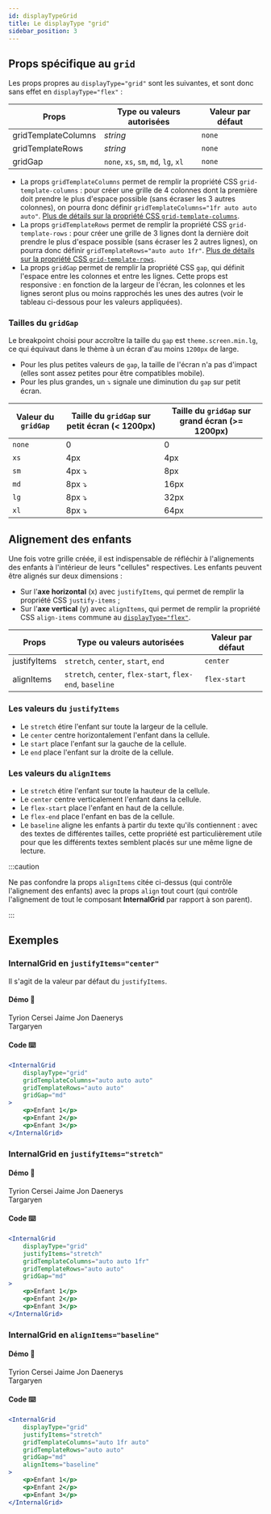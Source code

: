 ```yaml
---
id: displayTypeGrid
title: Le displayType "grid"
sidebar_position: 3
---
```



## Props spécifique au `grid`

Les props propres au `displayType="grid"` sont les suivantes, et sont donc sans effet en `displayType="flex"`&nbsp;:

| Props               | Type ou valeurs autorisées           | Valeur par défaut |
| ------------------- | ------------------------------------ | ----------------- |
| gridTemplateColumns | _string_                             | `none`            |
| gridTemplateRows    | _string_                             | `none`            |
| gridGap             | `none`, `xs`, `sm`, `md`, `lg`, `xl` | `none`            |

-   La props `gridTemplateColumns` permet de remplir la propriété CSS `grid-template-columns`&nbsp;: pour créer une grille de 4 colonnes dont la première doit prendre le plus d'espace possible (sans écraser les 3 autres colonnes), on pourra donc définir `gridTemplateColumns="1fr auto auto auto"`. [Plus de détails sur la propriété CSS `grid-template-columns`](https://developer.mozilla.org/fr/docs/Web/CSS/grid-template-columns).
-   La props `gridTemplateRows` permet de remplir la propriété CSS `grid-template-rows`&nbsp;: pour créer une grille de 3 lignes dont la dernière doit prendre le plus d'espace possible (sans écraser les 2 autres lignes), on pourra donc définir `gridTemplateRows="auto auto 1fr"`. [Plus de détails sur la propriété CSS `grid-template-rows`](https://developer.mozilla.org/fr/docs/Web/CSS/grid-template-rows).
-   La props `gridGap` permet de remplir la propriété CSS `gap`, qui définit l'espace entre les colonnes et entre les lignes. Cette props est responsive&nbsp;: en fonction de la largeur de l'écran, les colonnes et les lignes seront plus ou moins rapprochés les unes des autres (voir le tableau ci-dessous pour les valeurs appliquées).

### Tailles du `gridGap`

Le breakpoint choisi pour accroître la taille du `gap` est `theme.screen.min.lg`, ce qui équivaut dans le thème à un écran d'au moins `1200px` de large.

-   Pour les plus petites valeurs de `gap`, la taille de l'écran n'a pas d'impact (elles sont assez petites pour être compatibles mobile).
-   Pour les plus grandes, un ⤵️ signale une diminution du `gap` sur petit écran.

| Valeur du `gridGap` | Taille du `gridGap` sur petit écran (< 1200px) | Taille du `gridGap` sur grand écran (>= 1200px) |
| ------------------- | ---------------------------------------------- | ----------------------------------------------- |
| `none`              | 0                                              | 0                                               |
| `xs`                | 4px                                            | 4px                                             |
| `sm`                | 4px ⤵️                                         | 8px                                             |
| `md`                | 8px ⤵️                                         | 16px                                            |
| `lg`                | 8px ⤵️                                         | 32px                                            |
| `xl`                | 8px ⤵️                                         | 64px                                            |

## Alignement des enfants

Une fois votre grille créée, il est indispensable de réfléchir à l'alignements des enfants à l'intérieur de leurs "cellules" respectives.
Les enfants peuvent être alignés sur deux dimensions&nbsp;:

-   Sur l'**axe horizontal** (x) avec `justifyItems`, qui permet de remplir la propriété CSS `justify-items`&nbsp;;
-   Sur l'**axe vertical** (y) avec `alignItems`, qui permet de remplir la propriété CSS `align-items` commune au [`displayType="flex"`](/docs/Grids/InternalGrid/displayTypeFlex).

| Props        | Type ou valeurs autorisées                                | Valeur par défaut |
| ------------ | --------------------------------------------------------- | ----------------- |
| justifyItems | `stretch`, `center`, `start`, `end`                       | `center`          |
| alignItems   | `stretch`, `center`, `flex-start`, `flex-end`, `baseline` | `flex-start`      |

### Les valeurs du `justifyItems`

-   Le `stretch` étire l'enfant sur toute la largeur de la cellule.
-   Le `center` centre horizontalement l'enfant dans la cellule.
-   Le `start` place l'enfant sur la gauche de la cellule.
-   Le `end` place l'enfant sur la droite de la cellule.

### Les valeurs du `alignItems`

-   Le `stretch` étire l'enfant sur toute la hauteur de la cellule.
-   Le `center` centre verticalement l'enfant dans la cellule.
-   Le `flex-start` place l'enfant en haut de la cellule.
-   Le `flex-end` place l'enfant en bas de la cellule.
-   Le `baseline` aligne les enfants à partir du texte qu'ils contiennent&nbsp;: avec des textes de différentes tailles, cette propriété est particulièrement utile pour que les différents textes semblent placés sur une même ligne de lecture.

:::caution

Ne pas confondre la props `alignItems` citée ci-dessus (qui contrôle l'alignement des enfants) avec la props `align` tout court (qui contrôle l'alignement de tout le composant **InternalGrid** par rapport à son parent).

:::

## Exemples

### InternalGrid en `justifyItems="center"`

Il s'agit de la valeur par défaut du `justifyItems`.

#### Démo 🎉

<WrapperComponent>
    <InternalGrid
        displayType="grid"
        gridTemplateColumns="auto auto auto"
        gridTemplateRows="auto auto"
        gridGap="md"
    >
        <Text
            colorPallet="theme"
            paddingTop="xs"
            paddingBottom="xs"
            paddingLateral="xs"
            hasBackground
        >
            Tyrion
        </Text>
        <Text
            colorPallet="theme"
            paddingTop="xs"
            paddingBottom="xs"
            paddingLateral="xs"
            hasBackground
        >
            Cersei
        </Text>
        <Text
            colorPallet="theme"
            paddingTop="xs"
            paddingBottom="xs"
            paddingLateral="xs"
            hasBackground
        >
            Jaime
        </Text>
        <Text
            colorPallet="theme"
            paddingTop="xs"
            paddingBottom="xs"
            paddingLateral="xs"
            hasBackground
        >
            Jon
        </Text>
        <Text
            colorPallet="theme"
            paddingTop="xs"
            paddingBottom="xs"
            paddingLateral="xs"
            hasBackground
        >
            Daenerys
            <br />
            Targaryen
        </Text>
    </InternalGrid>
</WrapperComponent>

#### Code ⌨️

```jsx
<InternalGrid
    displayType="grid"
    gridTemplateColumns="auto auto auto"
    gridTemplateRows="auto auto"
    gridGap="md"
>
    <p>Enfant 1</p>
    <p>Enfant 2</p>
    <p>Enfant 3</p>
</InternalGrid>
```

### InternalGrid en `justifyItems="stretch"`

#### Démo 🎉

<WrapperComponent>
    <InternalGrid
        displayType="grid"
        justifyItems="stretch"
        gridTemplateColumns="auto auto 1fr"
        gridTemplateRows="auto auto"
        gridGap="md"
    >
        <Text
            colorPallet="theme"
            paddingTop="xs"
            paddingBottom="xs"
            paddingLateral="xs"
            hasBackground
        >
            Tyrion
        </Text>
        <Text
            colorPallet="theme"
            paddingTop="xs"
            paddingBottom="xs"
            paddingLateral="xs"
            hasBackground
        >
            Cersei
        </Text>
        <Text
            colorPallet="theme"
            paddingTop="xs"
            paddingBottom="xs"
            paddingLateral="xs"
            hasBackground
        >
            Jaime
        </Text>
        <Text
            colorPallet="theme"
            paddingTop="xs"
            paddingBottom="xs"
            paddingLateral="xs"
            hasBackground
        >
            Jon
        </Text>
        <Text
            colorPallet="theme"
            paddingTop="xs"
            paddingBottom="xs"
            paddingLateral="xs"
            hasBackground
        >
            Daenerys
            <br />
            Targaryen
        </Text>
    </InternalGrid>
</WrapperComponent>

#### Code ⌨️

```jsx
<InternalGrid
    displayType="grid"
    justifyItems="stretch"
    gridTemplateColumns="auto auto 1fr"
    gridTemplateRows="auto auto"
    gridGap="md"
>
    <p>Enfant 1</p>
    <p>Enfant 2</p>
    <p>Enfant 3</p>
</InternalGrid>
```

### InternalGrid en `alignItems="baseline"`

#### Démo 🎉

<WrapperComponent>
    <InternalGrid
        displayType="grid"
        justifyItems="stretch"
        gridTemplateColumns="auto 1fr auto"
        gridTemplateRows="auto auto"
        gridGap="md"
        alignItems="baseline"
    >
        <Text
            colorPallet="theme"
            paddingTop="xs"
            paddingBottom="xs"
            paddingLateral="xs"
            hasBackground
        >
            Tyrion
        </Text>
        <Text
            colorPallet="theme"
            paddingTop="xs"
            paddingBottom="xs"
            paddingLateral="xs"
            hasBackground
        >
            Cersei
        </Text>
        <Text
            colorPallet="theme"
            paddingTop="xs"
            paddingBottom="xs"
            paddingLateral="xs"
            hasBackground
        >
            Jaime
        </Text>
        <Text
            colorPallet="theme"
            paddingTop="xs"
            paddingBottom="xs"
            paddingLateral="xs"
            textSize="lg"
            hasBackground
        >
            Jon
        </Text>
        <Text
            colorPallet="theme"
            paddingTop="xs"
            paddingBottom="xs"
            paddingLateral="xs"
            textSize="xs"
            hasBackground
        >
            Daenerys
            <br />
            Targaryen
        </Text>
    </InternalGrid>
</WrapperComponent>

#### Code ⌨️

```jsx
<InternalGrid
    displayType="grid"
    justifyItems="stretch"
    gridTemplateColumns="auto 1fr auto"
    gridTemplateRows="auto auto"
    gridGap="md"
    alignItems="baseline"
>
    <p>Enfant 1</p>
    <p>Enfant 2</p>
    <p>Enfant 3</p>
</InternalGrid>
```
